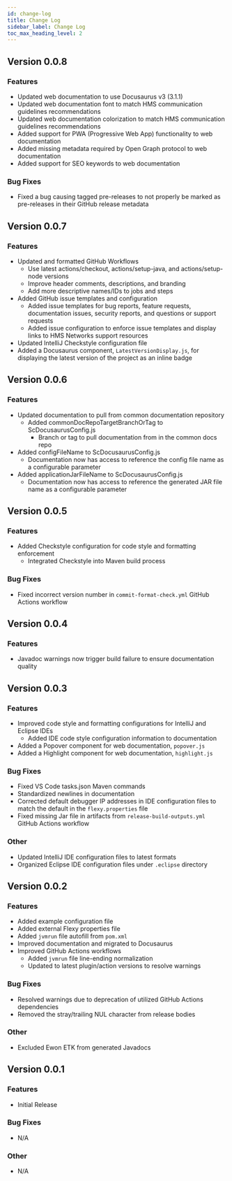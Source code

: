 ```yaml
---
id: change-log
title: Change Log
sidebar_label: Change Log
toc_max_heading_level: 2
---
```


## Version 0.0.8
### Features
- Updated web documentation to use Docusaurus v3 (3.1.1)
- Updated web documentation font to match HMS communication guidelines recommendations
- Updated web documentation colorization to match HMS communication guidelines recommendations
- Added support for PWA (Progressive Web App) functionality to web documentation
- Added missing metadata required by Open Graph protocol to web documentation
- Added support for SEO keywords to web documentation
### Bug Fixes
- Fixed a bug causing tagged pre-releases to not properly be marked as pre-releases in their GitHub
  release metadata

## Version 0.0.7
### Features
- Updated and formatted GitHub Workflows
  - Use latest actions/checkout, actions/setup-java, and actions/setup-node versions
  - Improve header comments, descriptions, and branding
  - Add more descriptive names/IDs to jobs and steps
- Added GitHub issue templates and configuration
  - Added issue templates for bug reports, feature requests, documentation issues, security
    reports, and questions or support requests
  - Added issue configuration to enforce issue templates and display links to HMS Networks support
    resources
- Updated IntelliJ Checkstyle configuration file
- Added a Docusaurus component, `LatestVersionDisplay.js`, for displaying the latest version of the
  project as an inline badge

## Version 0.0.6
### Features
- Updated documentation to pull from common documentation repository
  - Added commonDocRepoTargetBranchOrTag to ScDocusaurusConfig.js
    - Branch or tag to pull documentation from in the common docs repo
- Added configFileName to ScDocusaurusConfig.js
  - Documentation now has access to reference the config file name as a configurable parameter
- Added applicationJarFileName to ScDocusaurusConfig.js
  - Documentation now has access to reference the generated JAR file name as a configurable parameter

## Version 0.0.5
### Features
- Added Checkstyle configuration for code style and formatting enforcement
  - Integrated Checkstyle into Maven build process
### Bug Fixes
- Fixed incorrect version number in `commit-format-check.yml` GitHub Actions workflow

## Version 0.0.4
### Features
- Javadoc warnings now trigger build failure to ensure documentation quality

## Version 0.0.3
### Features
- Improved code style and formatting configurations for IntelliJ and Eclipse IDEs
  - Added IDE code style configuration information to documentation
- Added a Popover component for web documentation, `popover.js`
- Added a Highlight component for web documentation, `highlight.js`
### Bug Fixes
- Fixed VS Code tasks.json Maven commands
- Standardized newlines in documentation
- Corrected default debugger IP addresses in IDE configuration files to match the default in
  the `flexy.properties` file
- Fixed missing Jar file in artifacts from `release-build-outputs.yml` GitHub Actions workflow
### Other
- Updated IntelliJ IDE configuration files to latest formats
- Organized Eclipse IDE configuration files under `.eclipse` directory

## Version 0.0.2
### Features
- Added example configuration file
- Added external Flexy properties file
- Added `jvmrun` file autofill from `pom.xml`
- Improved documentation and migrated to Docusaurus
- Improved GitHub Actions workflows
   - Added `jvmrun` file line-ending normalization
   - Updated to latest plugin/action versions to resolve warnings
### Bug Fixes
- Resolved warnings due to deprecation of utilized GitHub Actions dependencies
- Removed the stray/trailing NUL character from release bodies
### Other
- Excluded Ewon ETK from generated Javadocs

## Version 0.0.1
### Features
- Initial Release
### Bug Fixes
- N/A
### Other
- N/A